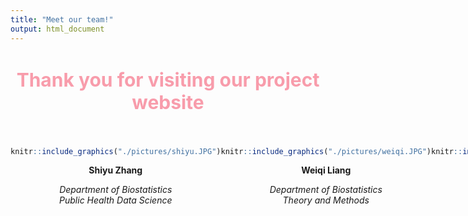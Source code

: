 ```yaml
---
title: "Meet our team!"
output: html_document
---
```


<h1 style="text-align: center; color: #f89cab; font-size: 30px; margin: 40px 0;"> 
Thank you for visiting our project website
</h1>


:::: {style="display: flex; margin-top: 25px"}

::: {.col}

```r
knitr::include_graphics("./pictures/shiyu.JPG")
```

<strong style="text-align: center; display: block; text-align: center;">
Shiyu Zhang
</strong>

<em style="text-align: center; display: block; text-align: center;">
Department of Biostatistics<br>
Public Health Data Science
</em>

:::

::: {.col}

```r
knitr::include_graphics("./pictures/weiqi.JPG")
```

<strong style="text-align: center; display: block; text-align: center;">
Weiqi Liang
</strong>

<em style="text-align: center; display: block; text-align: center;">
Department of Biostatistics<br>
Theory and Methods
</em>

:::

::: {.col}

```r
knitr::include_graphics("./pictures/zhenkun.JPG")
```

<strong style="text-align: center; display: block; text-align: center;">
[Zhenkun Fang](https://zhenkunnfang.github.io/)
</strong>

<em style="text-align: center; display: block; text-align: center;">
Department of Biostatistics<br>
Theory and Methods
</em>

:::

::: {.col}

```r
knitr::include_graphics("./pictures/zeqi.JPG")
```

<strong style="text-align: center; display: block; text-align: center;">
Zeqi Li
</strong>

<em style="text-align: center; display: block; text-align: center;">
Department of Biostatistics<br>
Pharmaceutical Statistics
</em>


:::

::::

